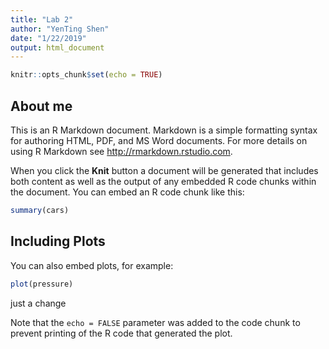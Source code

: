 ```yaml
---
title: "Lab 2"
author: "YenTing Shen"
date: "1/22/2019"
output: html_document
---
```


```r

knitr::opts_chunk$set(echo = TRUE)
```

## About me

This is an R Markdown document. Markdown is a simple formatting syntax for authoring HTML, PDF, and MS Word documents. For more details on using R Markdown see <http://rmarkdown.rstudio.com>.

When you click the **Knit** button a document will be generated that includes both content as well as the output of any embedded R code chunks within the document. You can embed an R code chunk like this:

```r
summary(cars)
```

## Including Plots

You can also embed plots, for example:

```r
plot(pressure)
```

just a change


Note that the `echo = FALSE` parameter was added to the code chunk to prevent printing of the R code that generated the plot.

